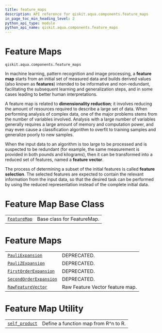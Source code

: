 ```yaml
---
title: feature_maps
description: API reference for qiskit.aqua.components.feature_maps
in_page_toc_min_heading_level: 2
python_api_type: module
python_api_name: qiskit.aqua.components.feature_maps
---
```


<span id="module-qiskit.aqua.components.feature_maps" />

<span id="qiskit-aqua-components-feature-maps" />

# Feature Maps

<span id="module-qiskit.aqua.components.feature_maps" />

`qiskit.aqua.components.feature_maps`

In machine learning, pattern recognition and image processing, a **feature map** starts from an initial set of measured data and builds derived values (also known as **features**) intended to be informative and non-redundant, facilitating the subsequent learning and generalization steps, and in some cases leading to better human interpretations.

A feature map is related to **dimensionality reduction**; it involves reducing the amount of resources required to describe a large set of data. When performing analysis of complex data, one of the major problems stems from the number of variables involved. Analysis with a large number of variables generally requires a large amount of memory and computation power, and may even cause a classification algorithm to overfit to training samples and generalize poorly to new samples.

When the input data to an algorithm is too large to be processed and is suspected to be redundant (for example, the same measurement is provided in both pounds and kilograms), then it can be transformed into a reduced set of features, named a **feature vector**.

The process of determining a subset of the initial features is called **feature selection**. The selected features are expected to contain the relevant information from the input data, so that the desired task can be performed by using the reduced representation instead of the complete initial data.

# Feature Map Base Class

|                                                                                                                 |                            |
| --------------------------------------------------------------------------------------------------------------- | -------------------------- |
| [`FeatureMap`](qiskit.aqua.components.feature_maps.FeatureMap "qiskit.aqua.components.feature_maps.FeatureMap") | Base class for FeatureMap. |

# Feature Maps

|                                                                                                                                               |                                 |
| --------------------------------------------------------------------------------------------------------------------------------------------- | ------------------------------- |
| [`PauliExpansion`](qiskit.aqua.components.feature_maps.PauliExpansion "qiskit.aqua.components.feature_maps.PauliExpansion")                   | DEPRECATED.                     |
| [`PauliZExpansion`](qiskit.aqua.components.feature_maps.PauliZExpansion "qiskit.aqua.components.feature_maps.PauliZExpansion")                | DEPRECATED.                     |
| [`FirstOrderExpansion`](qiskit.aqua.components.feature_maps.FirstOrderExpansion "qiskit.aqua.components.feature_maps.FirstOrderExpansion")    | DEPRECATED.                     |
| [`SecondOrderExpansion`](qiskit.aqua.components.feature_maps.SecondOrderExpansion "qiskit.aqua.components.feature_maps.SecondOrderExpansion") | DEPRECATED.                     |
| [`RawFeatureVector`](qiskit.aqua.components.feature_maps.RawFeatureVector "qiskit.aqua.components.feature_maps.RawFeatureVector")             | Raw Feature Vector feature map. |

# Feature Map Utility

|                                                                                                                       |                                      |
| --------------------------------------------------------------------------------------------------------------------- | ------------------------------------ |
| [`self_product`](qiskit.aqua.components.feature_maps.self_product "qiskit.aqua.components.feature_maps.self_product") | Define a function map from R^n to R. |

